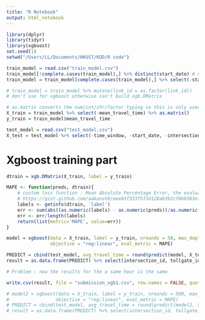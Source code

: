 ```yaml
---
title: "R Notebook"
output: html_notebook
---
```

```r
library(dplyr)
library(tidyr)
library(xgboost)
set.seed(1)
setwd("/Users/LL/Documents/HKUST/KDD/R code")

train_model = read.csv("train_model.csv")
train_model[!complete.cases(train_model),] %>% distinct(start_date) # days where weather data is incomplete
train_model = train_model[complete.cases(train_model),] %>% select(-start_date, -start_hour) # remove NAs

# train_model = train_model %>% mutate(link_id = as.factor(link_id)) 
# don't use for xgboost otherwise can't build xgb.DMatrix

# as.matrix converts the num/int/chr/factor typing so this is only used for xgboost input
X_train = train_model %>% select(-mean_travel_time) %>% as.matrix()
y_train = train_model$mean_travel_time

test_model = read.csv("test_model.csv")
X_test = test_model %>% select(-time_window, -start_date, -intersection_id, -tollgate_id) %>% as.matrix()
```
# Xgboost training part
```r
dtrain = xgb.DMatrix(X_train, label = y_train)

MAPE <- function(preds, dtrain){
    # custom loss function : Mean Absolute Percentage Error, the evaluation criteria
    # https://gist.github.com/aakansh9/eee83f333f5f3d128ab392cf0b0383ef
    labels <- getinfo(dtrain, 'label')
    err <- sum(abs((as.numeric(labels) - as.numeric(preds))/as.numeric(labels)))
    err <- err/length(labels)
    return(list(metric='MAPE', value=err))
}

model = xgboost(data = X_train, label = y_train, nrounds = 50, max_depth = 15, subsample = 0.9,
                objective = "reg:linear", eval_metric = MAPE)

PREDICT = cbind(test_model, avg_travel_time = round(predict(model, X_test), 2))
result = as.data.frame(PREDICT) %>% select(intersection_id, tollgate_id, time_window, avg_travel_time)

# Problem : now the results for the a same hour is the same

write.csv(result, file = "submission_xgb1.csv", row.names = FALSE, quote = 3)

# model2 = xgboost(data = X_train, label = y_train, nrounds = 500, max_depth = 15, subsample = 0.9,
#                 objective = "reg:linear", eval_metric = MAPE)
# PREDICT = cbind(test_model, avg_travel_time = round(predict(model2, X_test), 2))
# result = as.data.frame(PREDICT) %>% select(intersection_id, tollgate_id, time_window, avg_travel_time)

```